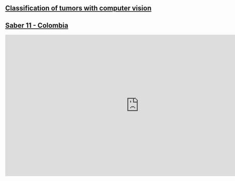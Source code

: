 <h2>[Classification of tumors with computer vision](https://huggingface.co/spaces/Sidereus/mastocitoma_udea)</h2>

<script
	type="module"
	src="https://gradio.s3-us-west-2.amazonaws.com/3.38.0/gradio.js"
></script>

<gradio-app src="https://sidereus-mastocitoma-udea.hf.space"></gradio-app>

<h2>[Saber 11 - Colombia](https://huggingface.co/spaces/Sidereus/Pruebas-Saber11-Colombia)</h2>

<iframe
	src="https://sidereus-pruebas-saber11-colombia.hf.space"
	frameborder="0"
	width="850"
	height="450"
></iframe>

